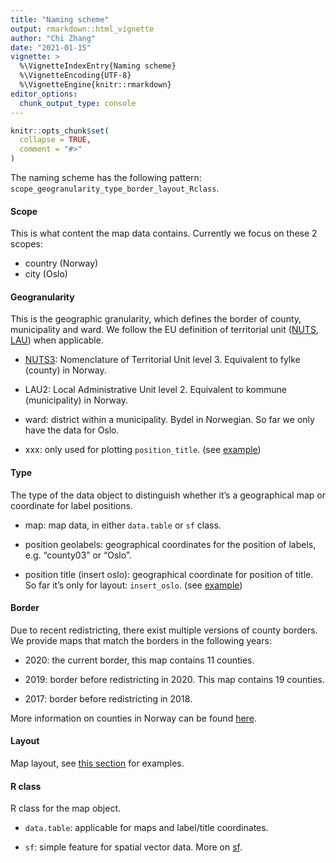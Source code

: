 ```yaml
---
title: "Naming scheme"
output: rmarkdown::html_vignette
author: "Chi Zhang"
date: "2021-01-15"
vignette: >
  %\VignetteIndexEntry{Naming scheme}
  %\VignetteEncoding{UTF-8}
  %\VignetteEngine{knitr::rmarkdown}
editor_options: 
  chunk_output_type: console
---
```


```r
knitr::opts_chunk$set(
  collapse = TRUE,
  comment = "#>"
)
```


The naming scheme has the following pattern: `scope_geogranularity_type_border_layout_Rclass`. 

#### Scope
This is what content the map data contains. Currently we focus on these 2 scopes: 

* country (Norway)
* city (Oslo)


#### Geogranularity 

This is the geographic granularity, which defines the border of county, municipality and ward. We follow the EU definition of territorial unit ([NUTS](https://ec.europa.eu/eurostat/web/nuts/nuts-maps), [LAU](https://ec.europa.eu/eurostat/web/nuts/local-administrative-units)) when applicable.

* [NUTS3](https://ec.europa.eu/eurostat/documents/345175/7451602/2021-NUTS-3-map-NO.pdf): Nomenclature of Territorial Unit level 3. Equivalent to fylke (county) in Norway.  

* LAU2: Local Administrative Unit level 2. Equivalent to kommune (municipality) in Norway. 

* ward: district within a municipality. Bydel in Norwegian. So far we only have the data for Oslo.

* xxx: only used for plotting `position_title`. (see [example](#norway-layout-insert-oslo))


#### Type 

The type of the data object to distinguish whether it's a geographical map or coordinate for label positions. 

* map: map data, in either `data.table` or `sf` class.

* position geolabels: geographical coordinates for the position of labels, e.g. "county03" or "Oslo".

* position title (insert oslo): geographical coordinate for position of title. So far it's only for layout: `insert_oslo`. (see [example](#norway-layout-insert-oslo))





#### Border 

Due to recent redistricting, there exist multiple versions of county borders. We provide maps that match the borders in the following years: 

* 2020: the current border, this map contains 11 counties. 

* 2019: border before redistricting in 2020. This map contains 19 counties. 

* 2017: border before redistricting in 2018. 

More information on counties in Norway can be found [here](https://en.wikipedia.org/wiki/Counties_of_Norway#cite_note-13). 



#### Layout

Map layout, see [this section](#layout-options) for examples. 




#### R class

R class for the map object. 

* `data.table`: applicable for maps and label/title coordinates.

* `sf`: simple feature for spatial vector data. More on [sf](https://r-spatial.github.io/sf/articles/).



